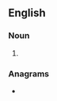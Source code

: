 ==English==

===Noun===
{{head|en|noun plural form}}

# {{plural of|huggle|lang=en}}

===Anagrams===
* {{anagrams|en|a=egghlsu|shuggle}}